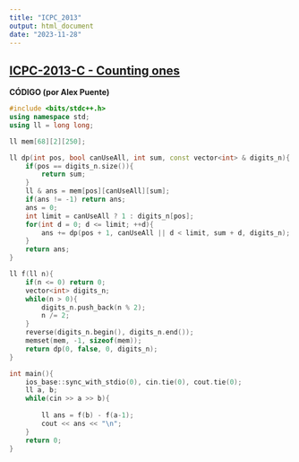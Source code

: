 ```yaml
---
title: "ICPC_2013"
output: html_document
date: "2023-11-28"
---
```


## [ICPC-2013-C - Counting ones](https://matcomgrader.com/problem/9306/counting-ones/)
<div class="collapsed code-title" type="button" data-toggle="collapse" data-target="#codeExample1" aria-expanded="false" aria-controls="collapseTwo">
<!-- title -->
<i class="fas fa-caret-right"></i> 
<p class="title"><b>CÓDIGO (por Alex Puente)</b></p>
</div>
<div id="codeExample1" class="collapse">

```c++
#include <bits/stdc++.h>
using namespace std;
using ll = long long;

ll mem[68][2][250];

ll dp(int pos, bool canUseAll, int sum, const vector<int> & digits_n){
	if(pos == digits_n.size()){
		return sum;
	}
	ll & ans = mem[pos][canUseAll][sum];
	if(ans != -1) return ans;
	ans = 0;
	int limit = canUseAll ? 1 : digits_n[pos];
	for(int d = 0; d <= limit; ++d){
		ans += dp(pos + 1, canUseAll || d < limit, sum + d, digits_n);
	}
	return ans;
}

ll f(ll n){
	if(n <= 0) return 0;
	vector<int> digits_n;
	while(n > 0){
		digits_n.push_back(n % 2);
		n /= 2;
	}
	reverse(digits_n.begin(), digits_n.end());
	memset(mem, -1, sizeof(mem));
	return dp(0, false, 0, digits_n);
}

int main(){
	ios_base::sync_with_stdio(0), cin.tie(0), cout.tie(0);
	ll a, b;
	while(cin >> a >> b){		
	
		ll ans = f(b) - f(a-1);
		cout << ans << "\n";
	}
	return 0;
}
```
</div>
